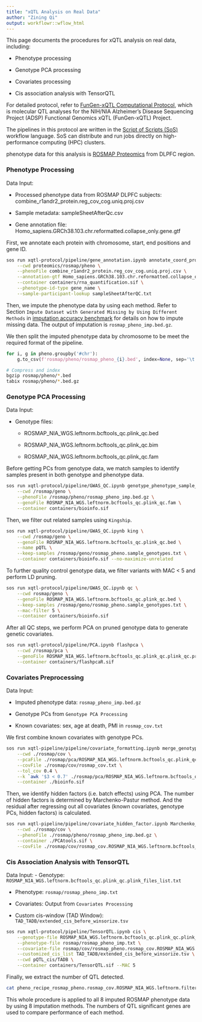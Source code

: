 ```yaml
---
title: "xQTL Analysis on Real Data"
author: "Zining Qi"
output: workflowr::wflow_html
---
```


This page documents the procedures for xQTL analysis on real data, including:

- Phenotype processing

- Genotype PCA processing

- Covariates processing

- Cis association analysis with TensorQTL

For detailed protocol, refer to [FunGen-xQTL Computational Protocol](https://github.com/StatFunGen/xqtl-protocol), which is molecular QTL analyses for the NIH/NIA Alzheimer's Disease Sequencing Project (ADSP) Functional Genomics xQTL (FunGen-xQTL) Project.

The pipelines in this protocol are written in the [Script of Scripts (SoS)](https://vatlab.github.io/sos-docs/) workflow language. SoS can distribute and run jobs directly on high-performance computing (HPC) clusters. 

phenotype data for this analysis is [ROSMAP Proteomics](https://www.nature.com/articles/s41591-020-0815-6#Abs1) from DLPFC region. 

### Phenotype Processing

Data Input:

- Processed phenotype data from ROSMAP DLPFC subjects: combine_r1andr2_protein.reg_cov_cog.uniq.proj.csv

- Sample metadata: sampleSheetAfterQc.csv

- Gene annotation file: Homo_sapiens.GRCh38.103.chr.reformatted.collapse_only.gene.gtf


First, we annotate each protein with chromosome, start, end positions and gene ID.

```bash
sos run xqtl-protocol/pipeline/gene_annotation.ipynb annotate_coord_protein \
    --cwd proteomics/rosmap/pheno \
    --phenoFile combine_r1andr2_protein.reg_cov_cog.uniq.proj.csv \
    --annotation-gtf Homo_sapiens.GRCh38.103.chr.reformatted.collapse_only.gene.gtf \
    --container containers/rna_quantification.sif \
    --phenotype-id-type gene_name \
    --sample-participant-lookup sampleSheetAfterQC.txt
```

Then, we impute the phenotype data by using each method. Refer to Section `Impute Dataset with Generated Missing by Using Different Methods` in [imputation accuracy benchmark](https://zq2209.github.io/omics-imputation-paper/imputation_accuracy_benchmark.html) for details on how to impute missing data. The output of imputation is `rosmap_pheno_imp.bed.gz`.

We then split the imputed phenotype data by chromosome to be meet the required format of the pipeline. 

```python
for i, g in pheno.groupby('#chr'):
    g.to_csv(f'rosmap/pheno/rosmap_pheno_{i}.bed', index=None, sep='\t')
```


```bash
# Compress and index
bgzip rosmap/pheno/*.bed
tabix rosmap/pheno/*.bed.gz
```  


### Genotype PCA Processing

Data Input:

- Genotype files:

  - ROSMAP_NIA_WGS.leftnorm.bcftools_qc.plink_qc.bed

  - ROSMAP_NIA_WGS.leftnorm.bcftools_qc.plink_qc.bim

  - ROSMAP_NIA_WGS.leftnorm.bcftools_qc.plink_qc.fam
  

Before getting PCs from genotype data, we match samples to identify samples present in both genotype and phenotype data.

```bash
sos run xqtl-protocol/pipeline/GWAS_QC.ipynb genotype_phenotype_sample_overlap \
    --cwd /rosmap/geno \
    --phenoFile /rosmap/pheno/rosmap_pheno_imp.bed.gz \
    --genoFile ROSMAP_NIA_WGS.leftnorm.bcftools_qc.plink_qc.fam \
    --container containers/bioinfo.sif 
```

Then, we filter out related samples using `Kingship`. 

```bash
sos run xqtl-protocol/pipeline/GWAS_QC.ipynb king \
    --cwd /rosmap/geno \
    --genoFile ROSMAP_NIA_WGS.leftnorm.bcftools_qc.plink_qc.bed \
    --name pQTL \
    --keep-samples /rosmap/geno/rosmap_pheno.sample_genotypes.txt \
    --container containers/bioinfo.sif --no-maximize-unrelated
```

To further quality control genotype data, we filter variants with MAC < 5 and perform LD pruning.

```bash
sos run xqtl-protocol/pipeline/GWAS_QC.ipynb qc \
    --cwd rosmap/geno \
    --genoFile ROSMAP_NIA_WGS.leftnorm.bcftools_qc.plink_qc.bed \
    --keep-samples /rosmap/geno/rosmap_pheno.sample_genotypes.txt \
    --mac-filter 5 \
    --container containers/bioinfo.sif
```


After all QC steps, we perform PCA on pruned genotype data to generate genetic covariates.

```bash
sos run xqtl-protocol/pipeline/PCA.ipynb flashpca \
    --cwd /rosmap/pca \
    --genoFile ROSMAP_NIA_WGS.leftnorm.bcftools_qc.plink_qc.plink_qc.prune.bed \
    --container containers/flashpcaR.sif
```

### Covariates Preprocessing

Data Input: 

- Imputed phenotype data: `rosmap_pheno_imp.bed.gz`

- Genotype PCs from `Genotype PCA Processing`

- Known covariates: sex, age at death, PMI in `rosmap_cov.txt`

We first combine known covariates with genotype PCs.

```bash
sos run xqtl-pipeline/pipeline/covariate_formatting.ipynb merge_genotype_pc \
    --cwd ./rosmap/cov \
    --pcaFile ./rosmap/pca/ROSMAP_NIA_WGS.leftnorm.bcftools_qc.plink_qc.plink_qc.prune.pca.rds \
    --covFile ./rosmap/cov/rosmap_cov.txt \
    --tol_cov 0.4 \
    --k `awk '$3 < 0.7' ./rosmap/pca/ROSMAP_NIA_WGS.leftnorm.bcftools_qc.plink_qc.plink_qc.prune.pca.scree.txt | tail -1 | cut -f 1` \
    --container ./bioinfo.sif
```

Then, we identify hidden factors (i.e. batch effects) using PCA. The number of hidden factors is determined by Marchenko-Pastur method. And the residual after regressing out all covariates (known covariates, genotype PCs, hidden factors) is calculated. 

```bash
sos run xqtl-pipeline/pipeline/covariate_hidden_factor.ipynb Marchenko_PC \
    --cwd ./rosmap/cov \
    --phenoFile ./rosmap/pheno/rosmap_pheno_imp.bed.gz \
    --container ./PCAtools.sif \
    --covFile ./rosmap/cov/rosmap_cov.ROSMAP_NIA_WGS.leftnorm.bcftools_qc.plink_qc.plink_qc.prune.pca.gz
```

### Cis Association Analysis with TensorQTL

Data Input: 
- Genotype: `ROSMAP_NIA_WGS.leftnorm.bcftools_qc.plink_qc.plink_files_list.txt`

- Phenotype: `rosmap/rosmap_pheno_imp.txt`

- Covariates: Output from `Covariates Processing`

 - Custom cis-window (TAD Window): `TAD_TADB/extended_cis_before_winsorize.tsv`

```bash
sos run xqtl-protocol/pipeline/TensorQTL.ipynb cis \
    --genotype-file ROSMAP_NIA_WGS.leftnorm.bcftools_qc.plink_qc.plink_files_list.txt \
    --phenotype-file rosmap/rosmap_pheno_imp.txt \
    --covariate-file rosmap/cov/rosmap_pheno.rosmap_cov.ROSMAP_NIA_WGS.leftnorm.bcftools_qc.plink_qc.pQTL.unrelated.filtered.prune.pca.resid.Marchenko_pc.gz \
    --customized_cis_list TAD_TADB/extended_cis_before_winsorize.tsv \
    --cwd pQTL_cis/TADB \
    --container containers/TensorQTL.sif --MAC 5
```

Finally, we extract the number of QTL detected. 


```bash
cat pheno_recipe_rosmap_pheno.rosmap_cov.ROSMAP_NIA_WGS.leftnorm.filtered.pQTL.unrelated.filtered.prune.pca.resid.Marchenko_pc.1.n_sig.txt
```


This whole procedure is applied to all 8 imputed ROSMAP phenotype data by using 8 imputation methods. The numbers of QTL significant genes are used to compare performance of each method. 




